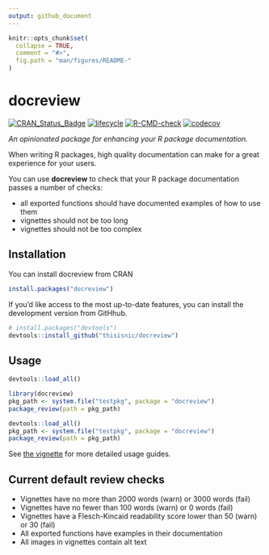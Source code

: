 ```yaml
---
output: github_document
---
```


<!-- README.md is generated from README.Rmd. Please edit that file -->

```r
knitr::opts_chunk$set(
  collapse = TRUE,
  comment = "#>",
  fig.path = "man/figures/README-"
)
```

# docreview 

<!-- badges: start -->
[![CRAN_Status_Badge](https://www.r-pkg.org/badges/version/docreview)](https://cran.r-project.org/package=docreview)
[![lifecycle](https://img.shields.io/badge/lifecycle-experimental-orange.svg)](https://lifecycle.r-lib.org/articles/stages.html)
[![R-CMD-check](https://github.com/thisisnic/docreview/workflows/R-CMD-check/badge.svg)](https://github.com/thisisnic/docreview/actions?query=workflow%3AR-CMD-check)
[![codecov](https://codecov.io/gh/thisisnic/docreview/branch/main/graph/badge.svg)](https://codecov.io/gh/thisisnic/docreview)
<!-- badges: end -->

_An opinionated package for enhancing your R package documentation._

When writing R packages, high quality documentation can make for a great experience for your users.  

You can use __docreview__ to check that your R package documentation passes a number of checks:

* all exported functions should have documented examples of how to use them
* vignettes should not be too long
* vignettes should not be too complex

## Installation

You can install docreview from CRAN

```r
install.packages("docreview")
```

If you'd like access to the most up-to-date features, you can install the development version from GitHhub.

```r
# install.packages("devtools")
devtools::install_github("thisisnic/docreview")
```

## Usage

```r
devtools::load_all()

```


```r
library(docreview)
pkg_path <- system.file("testpkg", package = "docreview")
package_review(path = pkg_path)
```
```r
devtools::load_all()
pkg_path <- system.file("testpkg", package = "docreview")
package_review(path = pkg_path)
```

See [the vignette](https://thisisnic.github.io/docreview/articles/docreview.html) for more detailed usage guides.

## Current default review checks
* Vignettes have no more than 2000 words (warn) or 3000 words (fail)
* Vignettes have no fewer than 100 words (warn) or 0 words (fail)
* Vignettes have a Flesch-Kincaid readability score lower than 50 (warn) or 30 (fail)
* All exported functions have examples in their documentation
* All images in vignettes contain alt text
